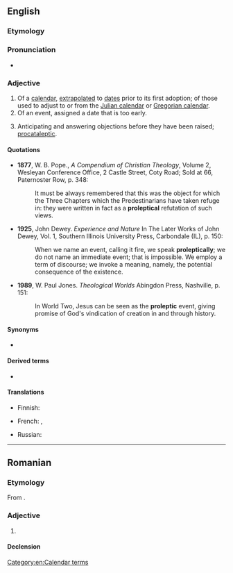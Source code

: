 ==English==

===Etymology===
{{suffix|en|prolepsis|ic}}

===Pronunciation===
* {{IPA|en|/pɹoʊˈlɛptɪk/}}

===Adjective===
{{en-adj}}

# Of a [[calendar]], [[extrapolated]] to [[dates]] prior to its first adoption; of those used to adjust to or from the [[Julian calendar]] or [[Gregorian calendar]].
# Of an event, assigned a date that is too early.
# {{lb|en|rhetoric}} Anticipating and answering objections before they have been raised; [[procataleptic]].

====Quotations====
* '''1877''', W. B. Pope., ''A Compendium of Christian Theology'', Volume 2, Wesleyan Conference Office, 2 Castle Street, Coty Road; Sold at 66, Paternoster Row, p. 348:
*: It must be always remembered that this was the object for which the Three Chapters which the Predestinarians have taken refuge in: they were written in fact as a '''proleptical''' refutation of such views.
* '''1925''', John Dewey. ''Experience and Nature'' In The Later Works of John Dewey, Vol. 1, Southern Illinois University Press, Carbondale (IL), p. 150:
*: When we name an event, calling it fire, we speak '''proleptically'''; we do not name an immediate event; that is impossible. We employ a term of discourse; we invoke a meaning, namely, the potential consequence of the existence.
* '''1989''', W. Paul Jones. ''Theological Worlds'' Abingdon Press, Nashville, p. 151:
*: In World Two, Jesus can be seen as the '''proleptic''' event, giving promise of God's vindication of creation in and through history.

====Synonyms====
* {{sense|Anticipating and answering objections}} {{l|en|anticipatory}}

====Derived terms====
* {{l|en|proleptically}}

====Translations====
{{trans-top|calendar: extrapolated to dates prior to its first adoption}}
* Finnish: {{t|fi|proleptinen}}
{{trans-mid}}
* French: {{t+|fr|proleptique|m|f}}, {{t+|fr|proleptique|m|f}}
{{trans-bottom}}

{{trans-top|having been assigned too early a date}}
* Russian: {{t+|ru|преждевре́менный}}
{{trans-mid}}
{{trans-bottom}}

[[Category:en:Calendar terms]]

----

==Romanian==

===Etymology===
From {{bor|ro|fr|proleptique}}.

===Adjective===
{{ro-adj}}

# {{l|en|proleptic}}

====Declension====
{{ro-decl-adj}}
